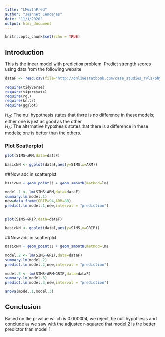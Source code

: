 ```yaml
---
title: "LMwithPred"
author: "Jeannet Cendejas"
date: "11/3/2020"
output: html_document
---
```


```r
knitr::opts_chunk$set(echo = TRUE)
```

## Introduction  
This is the linear model with prediction problem. Predict strength scores using data from the following website  

```r
dataF <- read.csv(file="http://onlinestatbook.com/case_studies_rvls/physical_strength/data.txt", sep="", header=TRUE)
```

```r
require(tidyverse)
require(tigerstats)
require(rgl)
require(knitr)
require(ggplot)
```

$H_O$: The null hypothesis states that there is no difference in these models; either one is just as good as the other.  
$H_A$: The alternative hypothesis states that there is a difference in these models; one is better than the others.  

### Plot Scatterplot

```r
plot(SIMS~ARM,data=dataF)
```

```r
basicNN <- ggplot(dataF,aes(y=SIMS,x=ARM))
```
##Now add in scatterplot

```r
basicNN + geom_point() + geom_smooth(method=lm)
```

```r
model.1 <- lm(SIMS~ARM,data=dataF)
summary.lm(model.1)
new=data.frame(GRIP=94,ARM=88)
predict.lm(model.1,new,interval = "prediction")
```

##  
```r
plot(SIMS~GRIP,data=dataF)
```
```r
basicNN <- ggplot(dataF,aes(y=SIMS,x=GRIP))
```
##Now add in scatterplot

```r
basicNN + geom_point() + geom_smooth(method=lm)
```

```r
model.2 <- lm(SIMS~GRIP,data=dataF)
summary.lm(model.2)
predict.lm(model.2,new,interval = "prediction")
``` 

```r
model.3 <- lm(SIMS~ARM+GRIP,data=dataF)
summary.lm(model.3)
predict.lm(model.3,new,interval = "prediction")
```

```r
anova(model.1,model.3)
```

## Conclusion
Based on the p-value which is 0.000004, we reject the null hypothesis and conclude as we saw with the adjusted r-squared that model 2 is the better predictor than model 1.